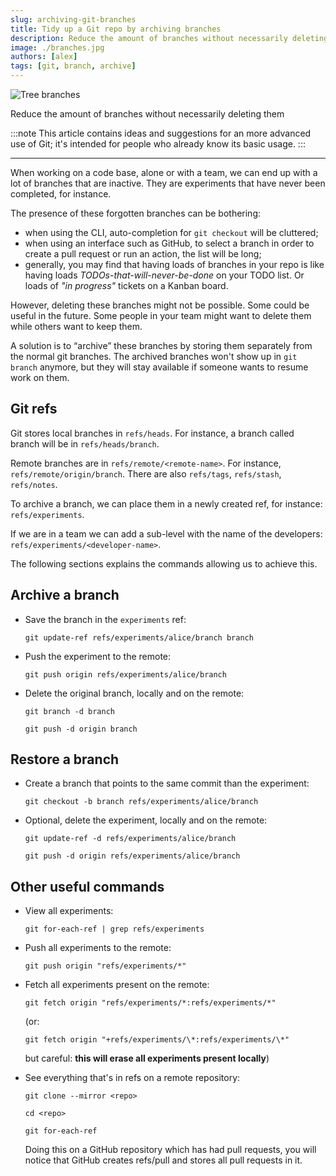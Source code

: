 ```yaml
---
slug: archiving-git-branches
title: Tidy up a Git repo by archiving branches
description: Reduce the amount of branches without necessarily deleting them.
image: ./branches.jpg
authors: [alex]
tags: [git, branch, archive]
---
```



<Image src={branches} alt="Tree branches" />

Reduce the amount of branches without necessarily deleting them

<!--truncate-->

:::note
This article contains ideas and suggestions for an more advanced use of Git; it's intended for people who already know its basic usage.
:::

---

When working on a code base, alone or with a team, we can end up with a lot of branches that are inactive. They are experiments that have never been completed, for instance.

The presence of these forgotten branches can be bothering:

- when using the CLI, auto-completion for `git checkout` will be cluttered;
- when using an interface such as GitHub, to select a branch in order to create a pull request or run an action, the list will be long;
- generally, you may find that having loads of branches in your repo is like having loads _TODOs-that-will-never-be-done_ on your TODO list. Or loads of _"in progress"_ tickets on a Kanban board.

However, deleting these branches might not be possible. Some could be useful in the future. Some people in your team might want to delete them while others want to keep them.

A solution is to “archive” these branches by storing them separately from the normal git branches. The archived branches won't show up in `git branch` anymore, but they will stay available if someone wants to resume work on them.

## Git refs

Git stores local branches in `refs/heads`. For instance, a branch called branch will be in `refs/heads/branch`.

Remote branches are in `refs/remote/<remote-name>`. For instance, `refs/remote/origin/branch`. There are also `refs/tags`, `refs/stash`, `refs/notes`.

To archive a branch, we can place them in a newly created ref, for instance: `refs/experiments`.

If we are in a team we can add a sub-level with the name of the developers: `refs/experiments/<developer-name>`.

The following sections explains the commands allowing us to achieve this.

## Archive a branch

- Save the branch in the `experiments` ref:

  `git update-ref refs/experiments/alice/branch branch`

- Push the experiment to the remote:

  `git push origin refs/experiments/alice/branch`

- Delete the original branch, locally and on the remote:

  `git branch -d branch`

  `git push -d origin branch`

## Restore a branch

- Create a branch that points to the same commit than the experiment:

  `git checkout -b branch refs/experiments/alice/branch`

- Optional, delete the experiment, locally and on the remote:

  `git update-ref -d refs/experiments/alice/branch`

  `git push -d origin refs/experiments/alice/branch`

## Other useful commands

- View all experiments:

  `git for-each-ref | grep refs/experiments`

- Push all experiments to the remote:

  `git push origin "refs/experiments/*"`

- Fetch all experiments present on the remote:

  `git fetch origin "refs/experiments/*:refs/experiments/*"`

  (or:

  `git fetch origin "+refs/experiments/\*:refs/experiments/\*"`

  but careful: **this will erase all experiments present locally**)

- See everything that's in refs on a remote repository:

  `git clone --mirror <repo>`

  `cd <repo>`

  `git for-each-ref`

  Doing this on a GitHub repository which has had pull requests, you will notice that GitHub creates refs/pull and stores all pull requests in it.
